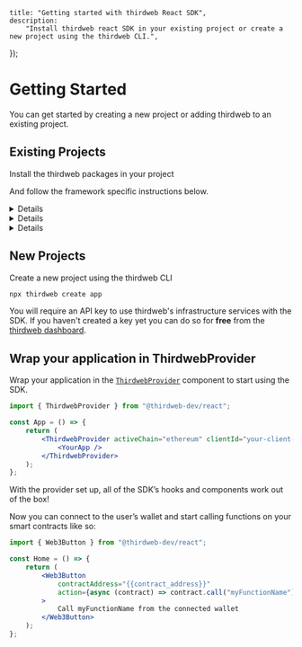 
	title: "Getting started with thirdweb React SDK",
	description:
		"Install thirdweb react SDK in your existing project or create a new project using the thirdweb CLI.",
});

# Getting Started

You can get started by creating a new project or adding thirdweb to an existing project.

## Existing Projects

Install the thirdweb packages in your project

<InstallTabs
	npm="npm i @thirdweb-dev/react @thirdweb-dev/sdk ethers@^5"
	yarn="yarn add @thirdweb-dev/react @thirdweb-dev/sdk ethers@^5"
	pnpm="pnpm i @thirdweb-dev/react @thirdweb-dev/sdk ethers@^5"
/>

And follow the framework specific instructions below.

<Details summary="Vite" id='vite'>

1. Install the vite plugins

   <InstallTabs
   	npm="npm i @vitejs/plugin-react vite-plugin-node-polyfills -D"
   	yarn="yarn add @vitejs/plugin-react vite-plugin-node-polyfills -D"
   	pnpm="pnpm add @vitejs/plugin-react vite-plugin-node-polyfills -D"
   />

2. In the `vite.config.js` file, add the following configuration:

   ```js
   import react from "@vitejs/plugin-react";
   import { defineConfig } from "vite";
   import { nodePolyfills } from "vite-plugin-node-polyfills";

   export default defineConfig({
   	plugins: [react(), nodePolyfills()],
   	define: {
   		"process.env": {},
   	},
   });
   ```

</Details>

<Details id='next' summary="Next.js">

### Pages Router

No additional configuration is required if you are using the [pages router](https://nextjs.org/docs/pages)

### App Router

If you are using the new [app router](https://nextjs.org/docs/app), and If you import a component such as `ThirdwebProvider` in a server component, Next.js will throw an error saying that the component is not marked with `"use client"` directive.

You will need to create an alias for that component in a separate file with `"use client"` directive on top (before all the imports) and import that instead of using the component directly from `@thirdweb-dev/react` in server components.

#### Example

```tsx
"use client";

export { ThirdwebProvider } from "@thirdweb-dev/react";

// app/components/ThirdwebProvider.tsx
```

```tsx
import { ThirdwebProvider } from "./components/ThirdwebProvider";

export default function Home() {
	return <ThirdwebProvider> ... </ThirdwebProvider>;
}

// app/page.tsx
```

</Details>

<Details summary="Create React App" id='create-react-app'>

1. Add below packages as dependencies in your package.json

   ```json
   {
     ...
     "dependencies": {
       ...
       "url": "latest",
       "http": "npm:http-browserify",
       "https": "npm:https-browserify",
       "zlib": "npm:browserify-zlib",
       "http-browserify": "latest",
       "https-browserify": "latest",
       "browserify-zlib": "latest",
       "assert": "^2.0.0",
       "stream": "^0.0.2"
     }
   }
   ```

2. Install them from NPM using the following command

   <InstallTabs npm="npm install" yarn="yarn" pnpm="pnpm install" />

To ignore the sourcemap warnings, create a `.env` file with the following in your root directory:

```text
GENERATE_SOURCEMAP=false
```

</Details>

## New Projects

Create a new project using the thirdweb CLI

```bash
npx thirdweb create app
```

<Callout variant="info" title='API Key'>

You will require an API key to use thirdweb's infrastructure services with the SDK. If you haven't created a key yet you can do so for **free** from the [thirdweb dashboard](https://thirdweb.com/create-api-key).

</Callout>

## Wrap your application in ThirdwebProvider

Wrap your application in the [`ThirdwebProvider`](/react/v4/ThirdwebProvider) component to start using the SDK.

```jsx
import { ThirdwebProvider } from "@thirdweb-dev/react";

const App = () => {
	return (
		<ThirdwebProvider activeChain="ethereum" clientId="your-client-id">
			<YourApp />
		</ThirdwebProvider>
	);
};
```

With the provider set up, all of the SDK&rsquo;s hooks and components work out of the box!

Now you can connect to the user&rsquo;s wallet and start calling functions on your smart contracts like so:

```jsx
import { Web3Button } from "@thirdweb-dev/react";

const Home = () => {
	return (
		<Web3Button
			contractAddress="{{contract_address}}"
			action={async (contract) => contract.call("myFunctionName")}
		>
			Call myFunctionName from the connected wallet
		</Web3Button>
	);
};
```
